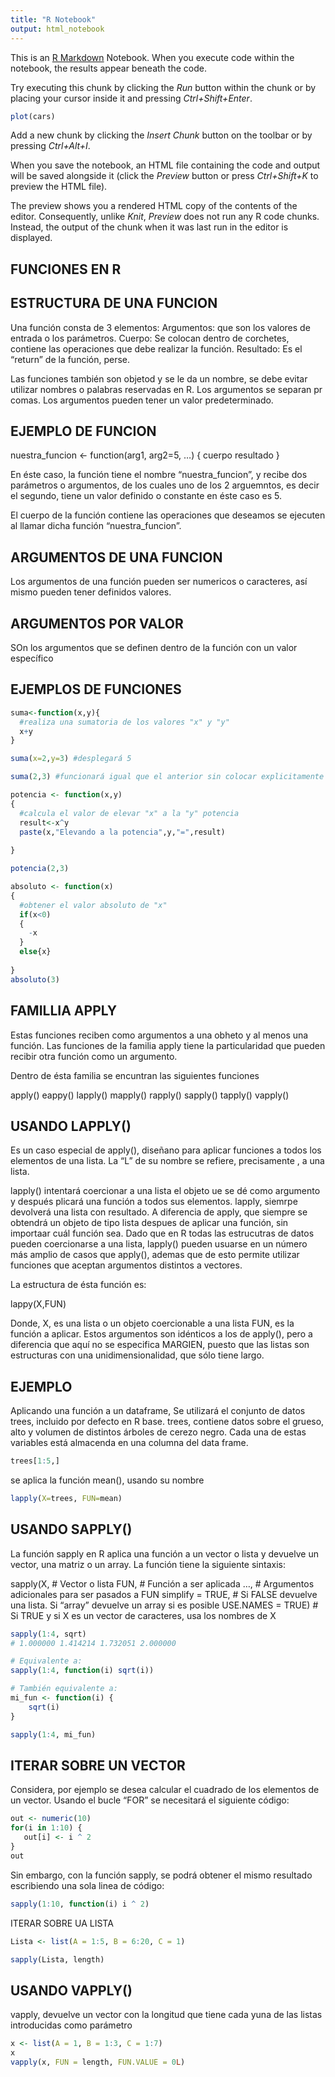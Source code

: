 ```yaml
---
title: "R Notebook"
output: html_notebook
---
```


This is an [R Markdown](http://rmarkdown.rstudio.com) Notebook. When you execute code within the notebook, the results appear beneath the code. 

Try executing this chunk by clicking the *Run* button within the chunk or by placing your cursor inside it and pressing *Ctrl+Shift+Enter*. 

```r
plot(cars)
```

Add a new chunk by clicking the *Insert Chunk* button on the toolbar or by pressing *Ctrl+Alt+I*.

When you save the notebook, an HTML file containing the code and output will be saved alongside it (click the *Preview* button or press *Ctrl+Shift+K* to preview the HTML file).

The preview shows you a rendered HTML copy of the contents of the editor. Consequently, unlike *Knit*, *Preview* does not run any R code chunks. Instead, the output of the chunk when it was last run in the editor is displayed.



FUNCIONES EN R
-------------------------

ESTRUCTURA DE UNA FUNCION
--------------------------
Una función consta de 3 elementos:
Argumentos: que son los valores de entrada o los parámetros.
Cuerpo: Se colocan dentro de corchetes, contiene las operaciones que debe realizar la función.
Resultado: Es el "return" de la función, perse.

Las funciones también son objetod y se le da un nombre, se debe evitar utilizar nombres o palabras reservadas en R.
Los argumentos se separan pr comas. Los argumentos pueden tener un valor predeterminado.

EJEMPLO DE FUNCION
--------------------------

nuestra_funcion <- function(arg1, arg2=5, ...) {
cuerpo
resultado
}

En éste caso, la función tiene el nombre "nuestra_funcion", y recibe dos parámetros o argumentos, de los cuales uno de los 2 arguemntos, es decir el segundo, tiene un valor definido o constante en éste caso es 5.

El cuerpo de la función contiene las operaciones que deseamos se ejecuten al llamar dicha función "nuestra_funcion".

ARGUMENTOS DE UNA FUNCION
--------------------------
Los argumentos de una función pueden ser numericos o caracteres, así mismo pueden tener definidos valores.


ARGUMENTOS POR VALOR
--------------------------
SOn los argumentos que se definen dentro de la función con un valor específico


EJEMPLOS DE FUNCIONES
---------------------------

```r
suma<-function(x,y){
  #realiza una sumatoria de los valores "x" y "y"
  x+y
}

suma(x=2,y=3) #desplegará 5

suma(2,3) #funcionará igual que el anterior sin colocar explicitamente cual es X y cual Y

potencia <- function(x,y)
{
  #calcula el valor de elevar "x" a la "y" potencia
  result<-x^y
  paste(x,"Elevando a la potencia",y,"=",result)
  
}

potencia(2,3)

absoluto <- function(x)
{
  #obtener el valor absoluto de "x"
  if(x<0)
  {
    -x
  }
  else{x}
  
}
absoluto(3)

```
FAMILLIA APPLY
-------------------
Estas funciones reciben como argumentos a una obheto y al menos una función.
Las funciones de la familia apply tiene la particularidad que pueden recibir otra función como un argumento.

Dentro de ésta familia se encuntran  las siguientes funciones

apply()
eappy()
lapply()
mapply()
rapply()
sapply()
tapply()
vapply()


USANDO LAPPLY()
---------------------

Es un caso especial de apply(), diseñano para aplicar funciones a todos los elementos de una lista. La "L" de su nombre se refiere, precisamente , a una lista.

lapply() intentará coercionar a una lista el objeto ue se dé como argumento y después plicará una función a todos sus elementos.
lapply, siemrpe devolverá una lista con resultado. A diferencia de apply, que siempre se obtendrá un objeto de tipo lista despues de aplicar una función, sin importaar cuál función sea.
Dado que en R todas las estrucutras de datos pueden coercionarse a una lista, lapply() pueden usuarse en un número más amplio de casos que apply(), ademas que de esto permite utilizar funciones que aceptan argumentos distintos a vectores.

La estructura de ésta función es:

lappy(X,FUN)

Donde,
X, es una lista o un objeto coercionable a una lista
FUN, es la función a aplicar.
Estos argumentos son idénticos a los de apply(), pero a diferencia que aquí no se especifica MARGIEN, puesto que las listas son estructuras con una unidimensionalidad, que sólo tiene largo.

EJEMPLO
----------
Aplicando una función a un dataframe, Se utilizará el conjunto de datos trees, incluido por defecto en R base.
trees, contiene datos sobre el grueso, alto y volumen de distintos árboles de cerezo negro. Cada una de estas variables está almacenda en una columna del data frame.

```r
trees[1:5,]
```
se aplica la función mean(), usando su nombre
```r
lapply(X=trees, FUN=mean)
```
USANDO SAPPLY()
---------------------
La función sapply en R aplica una función a un vector o lista y devuelve un vector, una matriz o un array. La función tiene la siguiente sintaxis:

sapply(X,   # Vector o lista
       FUN, # Función a ser aplicada
       ..., # Argumentos adicionales para ser pasados a FUN
       simplify = TRUE,  # Si FALSE devuelve una lista. Si "array" devuelve un array si es posible
       USE.NAMES = TRUE) # Si TRUE y si X es un vector de caracteres, usa los nombres de X
       
```r
sapply(1:4, sqrt)
# 1.000000 1.414214 1.732051 2.000000

# Equivalente a:
sapply(1:4, function(i) sqrt(i)) 

# También equivalente a:
mi_fun <- function(i) {
    sqrt(i)
}

sapply(1:4, mi_fun) 
```
ITERAR SOBRE UN  VECTOR
-----------------------
Considera, por ejemplo se desea calcular el cuadrado de los elementos de un vector. Usando el bucle "FOR" se necesitará el siguiente código:

```r
out <- numeric(10)
for(i in 1:10) {
   out[i] <- i ^ 2
}
out
```
Sin embargo, con la función sapply, se podrá obtener el mismo resultado escribiendo una sola linea de código:

```r
sapply(1:10, function(i) i ^ 2)
```
ITERAR SOBRE UA LISTA

```r
Lista <- list(A = 1:5, B = 6:20, C = 1)

sapply(Lista, length)
```


USANDO VAPPLY()
---------------------
vapply, devuelve un vector con la longitud que tiene cada yuna de las listas introducidas como parámetro
```r

x <- list(A = 1, B = 1:3, C = 1:7)
x
vapply(x, FUN = length, FUN.VALUE = 0L)
```












